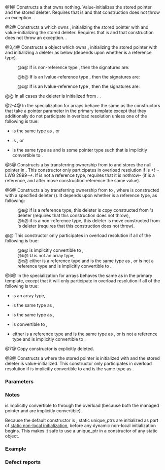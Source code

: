 {{cpp/memory/unique_ptr/title|unique_ptr}}
{{cpp/memory/unique_ptr/navbar}}
{{dcl begin}}
{{dcl h|members of the primary template, unique_ptr&lt;T&gt;}}
{{dcl|num=1|
constexpr unique_ptr() noexcept;
constexpr unique_ptr( std::nullptr_t ) noexcept;
}}
{{dcla|num=2|constexpr=c++23|
explicit unique_ptr( pointer p ) noexcept;
}}
{{dcla|num=3|constexpr=c++23|
unique_ptr( pointer p, /* see below */ d1 ) noexcept;
}}
{{dcla|num=4|constexpr=c++23|
unique_ptr( pointer p, /* see below */ d2 ) noexcept;
}}
{{dcla|num=5|constexpr=c++23|
unique_ptr( unique_ptr&amp;&amp; u ) noexcept;
}}
{{dcla|num=6|constexpr=c++23|
template&lt; class U, class E &gt;
unique_ptr( unique_ptr&lt;U, E&gt;&amp;&amp; u ) noexcept;
}}
{{dcl|num=7|1=
unique_ptr( const unique_ptr&amp; ) = delete;
}}
{{dcl|num=8|removed=c++17|
template&lt; class U &gt;
unique_ptr( std::auto_ptr&lt;U&gt;&amp;&amp; u ) noexcept;
}}
{{dcl h|members of the specialization for arrays, unique_ptr&lt;T[]&gt;}}
{{dcl|num=1|
constexpr unique_ptr() noexcept;
constexpr unique_ptr( std::nullptr_t ) noexcept;
}}
{{dcla|num=2|anchor=no|constexpr=c++23|
template&lt; class U &gt;
explicit unique_ptr( U p ) noexcept;
}}
{{dcla|num=3|anchor=no|constexpr=c++23|
template&lt; class U &gt;
unique_ptr( U p, /* see below */ d1 ) noexcept;
}}
{{dcla|num=4|anchor=no|constexpr=c++23|
template&lt; class U &gt;
unique_ptr( U p, /* see below */ d2 ) noexcept;
}}
{{dcla|num=5|anchor=no|constexpr=c++23|
unique_ptr( unique_ptr&amp;&amp; u ) noexcept;
}}
{{dcla|num=6|anchor=no|constexpr=c++23|
template&lt; class U, class E &gt;
unique_ptr( unique_ptr&lt;U, E&gt;&amp;&amp; u ) noexcept;
}}
{{dcl|num=7|1=
unique_ptr( const unique_ptr&amp; ) = delete;
}}
{{dcl end}}

@1@ Constructs a {{tt|std::unique_ptr}} that owns nothing. Value-initializes the stored pointer and the stored deleter. Requires that {{tt|Deleter}} is {{named req|DefaultConstructible}} and that construction does not throw an exception. {{cpp/enable if|plural=yes|{{c|std::is_default_constructible&lt;Deleter&gt;::value}} is {{c|true}} and {{c|Deleter}} is not a pointer type}}.

@2@ Constructs a {{tt|std::unique_ptr}} which owns {{c|p}}, initializing the stored pointer with {{c|p}} and value-initializing the stored deleter. Requires that {{tt|Deleter}} is {{named req|DefaultConstructible}} and that construction does not throw an exception. {{cpp/enable if|{{c|std::is_default_constructible&lt;Deleter&gt;::value}} is {{c|true}} and {{c|Deleter}} is not a pointer type}}.
{{rrev|since=c++17|
This constructor is not selected by [[cpp/language/class template argument deduction|class template argument deduction]].
}}

@3,4@ Constructs a {{tt|std::unique_ptr}} object which owns {{c|p}}, initializing the stored pointer with {{c|p}} and initializing a deleter {{tt|D}} as below (depends upon whether {{tt|D}} is a reference type).

:@a@ If {{tt|D}} is non-reference type {{c|A}}, then the signatures are:
{{dcl begin}}
{{dcl|num=1|unique_ptr(pointer p, const A&amp; d) noexcept;|notes=(requires that {{tt|Deleter}} is nothrow-{{named req|CopyConstructible}})}}
{{dcl|num=2|unique_ptr(pointer p, A&amp;&amp; d) noexcept;|notes=(requires that {{tt|Deleter}} is nothrow-{{named req|MoveConstructible}})}}
{{dcl end}}

:@b@ If {{tt|D}} is an lvalue-reference type {{c|A&amp;}}, then the signatures are:
{{dcl begin}}
{{dcl|num=1|unique_ptr(pointer p, A&amp; d) noexcept;}}
{{dcl|num=2|1=unique_ptr(pointer p, A&amp;&amp; d) = delete;}}
{{dcl end}}

:@c@ If {{tt|D}} is an lvalue-reference type {{c/core|const A&amp;}}, then the signatures are:
{{dcl begin}}
{{dcl|num=1|unique_ptr(pointer p, const A&amp; d) noexcept;}}
{{dcl|num=2|1=unique_ptr(pointer p, const A&amp;&amp; d) = delete;}}
{{dcl end}}
@@ In all cases the deleter is initialized from {{c|std::forward&lt;decltype(d)&gt;(d)}}. {{cpp/enable if|plural=yes|{{c|std::is_constructible&lt;D, decltype(d)&gt;::value}} is {{c|true}}}}.
{{rrev|since=c++17|
These two constructors are not selected by [[cpp/language/class template argument deduction|class template argument deduction]].
}}

@2-4@ In the specialization for arrays behave the same as the constructors that take a pointer parameter in the primary template except that they additionally do not participate in overload resolution unless one of the following is true:
* {{tt|U}} is the same type as {{tt|pointer}}, or
* {{tt|U}} is {{lc|std::nullptr_t}}, or
* {{tt|pointer}} is the same type as {{tt|element_type*}} and {{tt|U}} is some pointer type {{tt|V*}} such that {{tt|V(*)[]}} is implicitly convertible to {{tt|element_type(*)[]}}.

@5@ Constructs a {{tt|unique_ptr}} by transferring ownership from {{c|u}} to {{c|*this}} and stores the null pointer in {{c|u}}. This constructor only participates in overload resolution if {{c|std::is_move_constructible&lt;Deleter&gt;::value}} is {{c|true}}&lt;!--LWG 2899--&gt;. If {{tt|Deleter}} is not a reference type, requires that it is nothrow-{{named req|MoveConstructible}} (if {{tt|Deleter}} is a reference, {{tt|get_deleter()}} and {{tt|u.get_deleter()}} after move construction reference the same value).

@6@ Constructs a {{tt|unique_ptr}} by transferring ownership from {{c|u}} to {{c|*this}}, where {{c|u}} is constructed with a specified deleter ({{tt|E}}). It depends upon whether {{tt|E}} is a reference type, as following:
:@a@ if {{tt|E}} is a reference type, this deleter is copy constructed from {{c|u}}'s deleter (requires that this construction does not throw),
:@b@ if {{tt|E}} is a non-reference type, this deleter is move constructed from {{c|u}}'s deleter (requires that this construction does not throw).
@@ This constructor only participates in overload resolution if all of the following is true:
:@a@ {{c|unique_ptr&lt;U, E&gt;::pointer}} is implicitly convertible to {{tt|pointer}},
:@b@ U is not an array type,
:@c@ either {{tt|Deleter}} is a reference type and {{tt|E}} is the same type as {{tt|Deleter}}, or {{tt|Deleter}} is not a reference type and {{tt|E}} is implicitly convertible to {{tt|Deleter}}.

@6@ In the specialization for arrays behaves the same as in the primary template, except that it will only participate in overload resolution if all of the following is true:
* {{tt|U}} is an array type,
* {{tt|pointer}} is the same type as {{tt|element_type*}},
* {{c|unique_ptr&lt;U,E&gt;::pointer}} is the same type as {{c|unique_ptr&lt;U,E&gt;::element_type*}},
* {{c|unique_ptr&lt;U,E&gt;::element_type(*)[]}} is convertible to {{tt|element_type(*)[]}},
* either {{tt|Deleter}} is a reference type and {{tt|E}} is the same type as {{tt|Deleter}}, or {{tt|Deleter}} is not a reference type and {{tt|E}} is implicitly convertible to {{tt|Deleter}}.

@7@ Copy constructor is explicitly deleted.

@8@ Constructs a {{tt|unique_ptr}} where the stored pointer is initialized with {{ltf|cpp/memory/auto_ptr/release|u.release}} and the stored deleter is value-initialized. This constructor only participates in overload resolution if {{tt|U*}} is implicitly convertible to {{tt|T*}} and {{tt|Deleter}} is the same type as {{c|std::default_delete&lt;T&gt;}}.

===Parameters===
{{par begin}}
{{par|p|a pointer to an object to manage}}
{{par|d1, d2|a deleter to use to destroy the object}}
{{par|u|another smart pointer to acquire the ownership from}}
{{par end}}

===Notes===
{{rrev|since=c++14|
Instead of using the overload {{v|2}} together with new, it is often a better idea to use {{lc|std::make_unique|std::make_unique&lt;T&gt;}}.
}}

{{c|std::unique_ptr&lt;Derived&gt;}} is implicitly convertible to {{c|std::unique_ptr&lt;Base&gt;}} through the overload {{v|6}} (because both the managed pointer and {{lc|std::default_delete}} are implicitly convertible).

Because the default constructor is {{c/core|constexpr}}, static unique_ptrs are initialized as part of [[cpp/language/initialization#Non-local_variables|static non-local initialization]], before any dynamic non-local initialization begins. This makes it safe to use a unique_ptr in a constructor of any static object.

{{rrev|since=c++17|There is no [[cpp/language/class template argument deduction|class template argument deduction]] from pointer type because it is impossible to distinguish a pointer obtained from array and non-array forms of {{c/core|new}}.}}

===Example===
{{example
|code=
#include &lt;iostream&gt;
#include &lt;memory&gt;

struct Foo // object to manage
{
    Foo() { std::cout &lt;&lt; "Foo ctor\n"; }
    Foo(const Foo&amp;) { std::cout &lt;&lt; "Foo copy ctor\n"; }
    Foo(Foo&amp;&amp;) { std::cout &lt;&lt; "Foo move ctor\n"; }
    ~Foo() { std::cout &lt;&lt; "~Foo dtor\n"; }
};

struct D // deleter
{
    D() {};
    D(const D&amp;) { std::cout &lt;&lt; "D copy ctor\n"; }
    D(D&amp;) { std::cout &lt;&lt; "D non-const copy ctor\n"; }
    D(D&amp;&amp;) { std::cout &lt;&lt; "D move ctor \n"; }
    void operator()(Foo* p) const
    {
        std::cout &lt;&lt; "D is deleting a Foo\n";
        delete p;
    };
};

int main()
{
    std::cout &lt;&lt; "Example constructor(1)...\n";
    std::unique_ptr&lt;Foo&gt; up1; // up1 is empty
    std::unique_ptr&lt;Foo&gt; up1b(nullptr); // up1b is empty

    std::cout &lt;&lt; "Example constructor(2)...\n";
    {
        std::unique_ptr&lt;Foo&gt; up2(new Foo); //up2 now owns a Foo
    } // Foo deleted

    std::cout &lt;&lt; "Example constructor(3)...\n";
    D d;
    {   // deleter type is not a reference
        std::unique_ptr&lt;Foo, D&gt; up3(new Foo, d); // deleter copied
    }
    {   // deleter type is a reference
        std::unique_ptr&lt;Foo, D&amp;&gt; up3b(new Foo, d); // up3b holds a reference to d
    }

    std::cout &lt;&lt; "Example constructor(4)...\n";
    {   // deleter is not a reference
        std::unique_ptr&lt;Foo, D&gt; up4(new Foo, D()); // deleter moved
    }

    std::cout &lt;&lt; "Example constructor(5)...\n";
    {
        std::unique_ptr&lt;Foo&gt; up5a(new Foo);
        std::unique_ptr&lt;Foo&gt; up5b(std::move(up5a)); // ownership transfer
    }

    std::cout &lt;&lt; "Example constructor(6)...\n";
    {
        std::unique_ptr&lt;Foo, D&gt; up6a(new Foo, d); // D is copied
        std::unique_ptr&lt;Foo, D&gt; up6b(std::move(up6a)); // D is moved

        std::unique_ptr&lt;Foo, D&amp;&gt; up6c(new Foo, d); // D is a reference
        std::unique_ptr&lt;Foo, D&gt; up6d(std::move(up6c)); // D is copied
    }

#if (__cplusplus &lt; 201703L)
    std::cout &lt;&lt; "Example constructor(7)...\n";
    {
        std::auto_ptr&lt;Foo&gt; up7a(new Foo);
        std::unique_ptr&lt;Foo&gt; up7b(std::move(up7a)); // ownership transfer
    }
#endif

    std::cout &lt;&lt; "Example array constructor...\n";
    {
        std::unique_ptr&lt;Foo[]&gt; up(new Foo[3]);
    } // three Foo objects deleted
}
|output=
Example constructor(1)...
Example constructor(2)...
Foo ctor
~Foo dtor
Example constructor(3)...
Foo ctor
D copy ctor
D is deleting a Foo
~Foo dtor
Foo ctor
D is deleting a Foo
~Foo dtor
Example constructor(4)...
Foo ctor
D move ctor
D is deleting a Foo
~Foo dtor
Example constructor(5)...
Foo ctor
~Foo dtor
Example constructor(6)...
Foo ctor
D copy ctor
D move ctor
Foo ctor
D non-const copy ctor
D is deleting a Foo
~Foo dtor
D is deleting a Foo
~Foo dtor
Example constructor(7)...
Foo ctor
~Foo dtor
Example array constructor...
Foo ctor
Foo ctor
Foo ctor
~Foo dtor
~Foo dtor
~Foo dtor
}}

===Defect reports===
{{dr list begin}}
{{dr list item|wg=lwg|dr=2118|std=C++11|before=Constructors of {{tt|unique_ptr&lt;T[]&gt;}} rejected qualification conversions.|after=Accept.}}
{{dr list item|wg=lwg|dr=2520|std=C++11|before={{tt|unique_ptr&lt;T[]&gt;}} was accidentally made non-constructible from {{tt|nullptr_t}}.|after=Made constructible.}}
{{dr list item|wg=lwg|dr=2801|std=C++11|before=The default constructor was not constrained.|after=Constrained.}}
{{dr list item|wg=lwg|dr=2899|std=C++11|before=The move constructor was not constrained.|after=Constrained.}}
{{dr list item|wg=lwg|dr=2905|std=C++11|before=Constraint on the constructor from a pointer and a deleter was wrong.|after=Corrected.}}
{{dr list item|wg=lwg|dr=2944|std=C++11|before=Some preconditions were accidentally dropped by LWG 2905|after=Restored.}}
{{dr list end}}

{{langlinks|de|es|fr|it|ja|pt|ru|zh}}